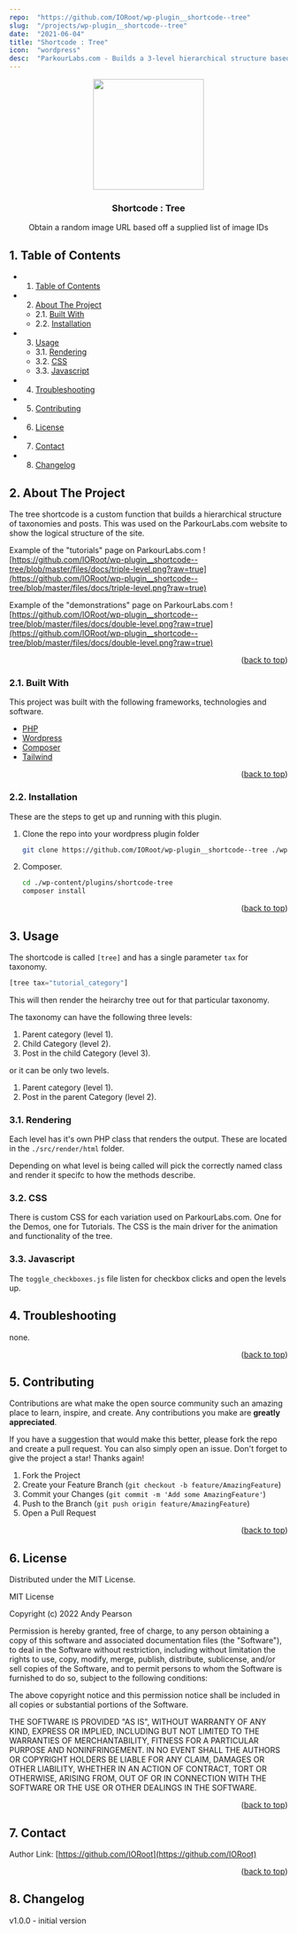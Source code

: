 ```yaml
---
repo:  "https://github.com/IORoot/wp-plugin__shortcode--tree"
slug:  "/projects/wp-plugin__shortcode--tree"
date:  "2021-06-04"
title: "Shortcode : Tree"
icon:  "wordpress"
desc:  "ParkourLabs.com - Builds a 3-level hierarchical structure based off categories and posts."
---
```


<div id="top"></div>

<div align="center">

<img src="https://svg-rewriter.sachinraja.workers.dev/?url=https%3A%2F%2Fcdn.jsdelivr.net%2Fnpm%2F%40mdi%2Fsvg%406.7.96%2Fsvg%2Fcode-array.svg&fill=%234D7C0F&width=200px&height=200px" style="width:200px;"/>

<h3 align="center">Shortcode : Tree</h3>

<p align="center">
    Obtain a random image URL based off a supplied list of image IDs
</p>    
</div>

##  1. <a name='TableofContents'></a>Table of Contents


* 1. [Table of Contents](#TableofContents)
* 2. [About The Project](#AboutTheProject)
	* 2.1. [Built With](#BuiltWith)
	* 2.2. [Installation](#Installation)
* 3. [Usage](#Usage)
	* 3.1. [Rendering](#Rendering)
	* 3.2. [CSS](#CSS)
	* 3.3. [Javascript](#Javascript)
* 4. [Troubleshooting](#Troubleshooting)
* 5. [Contributing](#Contributing)
* 6. [License](#License)
* 7. [Contact](#Contact)
* 8. [Changelog](#Changelog)


##  2. <a name='AboutTheProject'></a>About The Project

The tree shortcode is a custom function that builds a hierarchical structure of taxonomies and posts. This was used on the ParkourLabs.com website to show the logical structure of the site.

Example of the "tutorials" page on ParkourLabs.com
![https://github.com/IORoot/wp-plugin__shortcode--tree/blob/master/files/docs/triple-level.png?raw=true](https://github.com/IORoot/wp-plugin__shortcode--tree/blob/master/files/docs/triple-level.png?raw=true)

Example of the "demonstrations" page on ParkourLabs.com
![https://github.com/IORoot/wp-plugin__shortcode--tree/blob/master/files/docs/double-level.png?raw=true](https://github.com/IORoot/wp-plugin__shortcode--tree/blob/master/files/docs/double-level.png?raw=true)

<p align="right">(<a href="#top">back to top</a>)</p>



###  2.1. <a name='BuiltWith'></a>Built With

This project was built with the following frameworks, technologies and software.

* [PHP](https://php.net/)
* [Wordpress](https://wordpress.org/)
* [Composer](https://getcomposer.org/)
* [Tailwind](https://tailwindcss.com/)

<p align="right">(<a href="#top">back to top</a>)</p>




###  2.2. <a name='Installation'></a>Installation

These are the steps to get up and running with this plugin.

1. Clone the repo into your wordpress plugin folder
    ```sh
    git clone https://github.com/IORoot/wp-plugin__shortcode--tree ./wp-content/plugins/shortcode-tree
    ```
1. Composer.
    ```sh
    cd ./wp-content/plugins/shortcode-tree
    composer install
    ```

<p align="right">(<a href="#top">back to top</a>)</p>



##  3. <a name='Usage'></a>Usage

The shortcode is called `[tree]` and has a single parameter `tax` for taxonomy.

```php
[tree tax="tutorial_category"]
```

This will then render the heirarchy tree out for that particular taxonomy. 

The taxonomy can have the following three levels:

1. Parent category (level 1).
2. Child Category (level 2).
3. Post in the child Category (level 3).

or it can be only two levels.

1. Parent category (level 1).
2. Post in the parent Category (level 2).

###  3.1. <a name='Rendering'></a>Rendering

Each level has it's own PHP class that renders the output. These are located in the `./src/render/html` folder.

Depending on what level is being called will pick the correctly named class and render it specifc to how the methods describe.

###  3.2. <a name='CSS'></a>CSS

There is custom CSS for each variation used on ParkourLabs.com. One for the Demos, one for Tutorials. The CSS is the main driver for the animation and functionality of the tree.

###  3.3. <a name='Javascript'></a>Javascript

The `toggle_checkboxes.js` file listen for checkbox clicks and open the levels up.


##  4. <a name='Troubleshooting'></a>Troubleshooting
none.

<p align="right">(<a href="#top">back to top</a>)</p>

##  5. <a name='Contributing'></a>Contributing

Contributions are what make the open source community such an amazing place to learn, inspire, and create. Any contributions you make are **greatly appreciated**.

If you have a suggestion that would make this better, please fork the repo and create a pull request. You can also simply open an issue.
Don't forget to give the project a star! Thanks again!

1. Fork the Project
2. Create your Feature Branch (`git checkout -b feature/AmazingFeature`)
3. Commit your Changes (`git commit -m 'Add some AmazingFeature'`)
4. Push to the Branch (`git push origin feature/AmazingFeature`)
5. Open a Pull Request

<p align="right">(<a href="#top">back to top</a>)</p>



##  6. <a name='License'></a>License

Distributed under the MIT License.

MIT License

Copyright (c) 2022 Andy Pearson

Permission is hereby granted, free of charge, to any person obtaining a copy
of this software and associated documentation files (the "Software"), to deal
in the Software without restriction, including without limitation the rights
to use, copy, modify, merge, publish, distribute, sublicense, and/or sell
copies of the Software, and to permit persons to whom the Software is
furnished to do so, subject to the following conditions:

The above copyright notice and this permission notice shall be included in all
copies or substantial portions of the Software.

THE SOFTWARE IS PROVIDED "AS IS", WITHOUT WARRANTY OF ANY KIND, EXPRESS OR
IMPLIED, INCLUDING BUT NOT LIMITED TO THE WARRANTIES OF MERCHANTABILITY,
FITNESS FOR A PARTICULAR PURPOSE AND NONINFRINGEMENT. IN NO EVENT SHALL THE
AUTHORS OR COPYRIGHT HOLDERS BE LIABLE FOR ANY CLAIM, DAMAGES OR OTHER
LIABILITY, WHETHER IN AN ACTION OF CONTRACT, TORT OR OTHERWISE, ARISING FROM,
OUT OF OR IN CONNECTION WITH THE SOFTWARE OR THE USE OR OTHER DEALINGS IN THE
SOFTWARE.

<p align="right">(<a href="#top">back to top</a>)</p>



##  7. <a name='Contact'></a>Contact

Author Link: [https://github.com/IORoot](https://github.com/IORoot)

<p align="right">(<a href="#top">back to top</a>)</p>

##  8. <a name='Changelog'></a>Changelog

v1.0.0 - initial version
